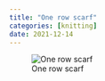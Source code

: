 ```yaml
---
title: "One row scarf"
categories: [knitting]
date: 2021-12-14
---
```


![One row scarf](one-row-scarf.jpeg)